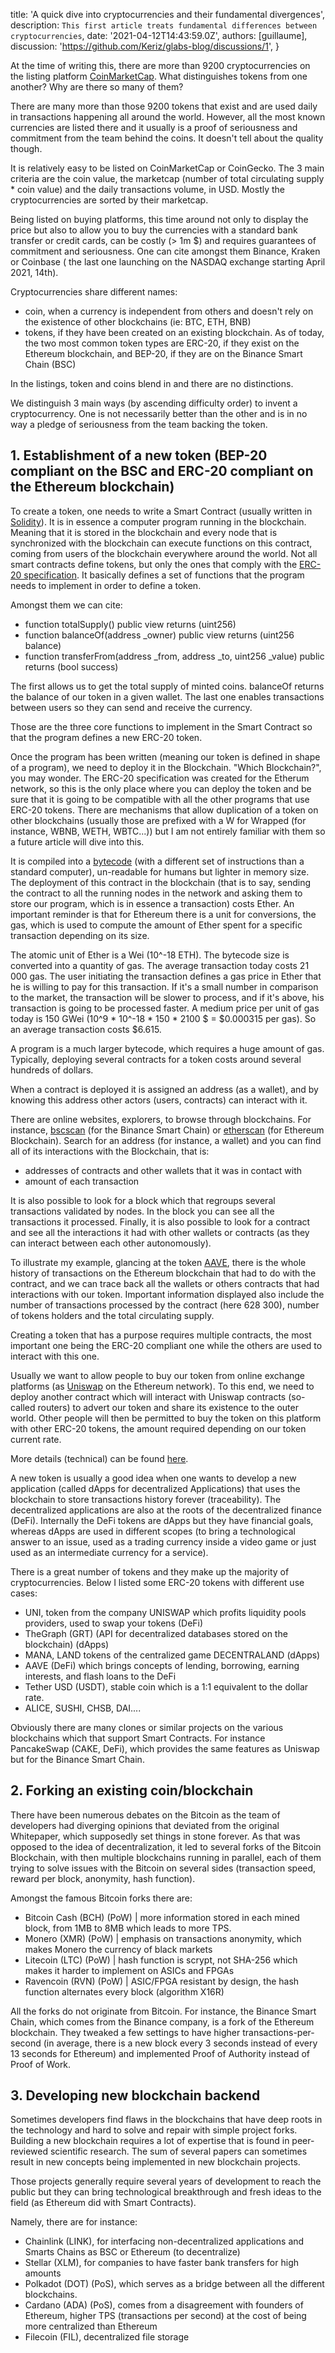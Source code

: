   title: 'A quick dive into cryptocurrencies and their fundamental divergences',
  description: `This first article treats fundamental differences between cryptocurrencies`,
  date: '2021-04-12T14:43:59.0Z',
  authors: [guillaume],
  discussion: 'https://github.com/Keriz/glabs-blog/discussions/1',
}

<!--excerpt-->

At the time of writing this, there are more than 9200 cryptocurrencies on the listing platform [CoinMarketCap](https://coinmarketcap.com/all/views/all/).
What distinguishes tokens from one another? Why are there so many of them?

<!--/excerpt-->

<!--more-->

There are many more than those 9200 tokens that exist and are used daily in transactions happening all around the world. However, all the most known currencies are listed there and it usually is a proof of seriousness and commitment from the team behind the coins. It doesn't tell about the quality though.

It is relatively easy to be listed on CoinMarketCap or CoinGecko. The 3 main criteria are the coin value, the marketcap (number of total circulating supply \* coin value) and the daily transactions volume, in USD. Mostly the cryptocurrencies are sorted by their marketcap.

Being listed on buying platforms, this time around not only to display the price but also to allow you to buy the currencies with a standard bank transfer or credit cards,  can be costly (> 1m $) and requires guarantees of commitment and seriousness. One can cite amongst them Binance, Kraken or Coinbase ( the last one launching on the NASDAQ exchange starting April 2021, 14th).

Cryptocurrencies share different names:
- coin, when a currency is independent from others and doesn't rely on the existence of other blockchains (ie: BTC, ETH, BNB)
- tokens, if they have been created on an existing blockchain. As of today, the two most common token types are ERC-20, if they exist on the Ethereum blockchain, and BEP-20, if they are on the Binance Smart Chain (BSC)

In the listings, token and coins blend in and there are no distinctions.

We distinguish 3 main ways (by ascending difficulty order) to invent a cryptocurrency. One is not necessarily better than the other and is in no way a pledge of seriousness from the team backing the token.

## 1. Establishment of a new token (BEP-20 compliant on the BSC and ERC-20 compliant on the Ethereum blockchain)

To create a token, one needs to write a Smart Contract (usually written in [Solidity](https://soliditylang.org/)). It is in essence a computer program running in the blockchain. Meaning that it is stored in the blockchain and every node that is synchronized with the blockchain can execute functions on this contract, coming from users of the blockchain everywhere around the world. Not all smart contracts define tokens, but only the ones that comply with the [ERC-20 specification](https://eips.ethereum.org/EIPS/eip-20). It basically defines a set of functions that the program needs to implement in order to define a token.

Amongst them we can cite:
- function totalSupply() public view returns (uint256)
- function balanceOf(address _owner) public view returns (uint256 balance)
- function transferFrom(address _from, address _to, uint256 _value) public returns (bool success)

The first allows us to get the total supply of minted coins.
balanceOf returns the balance of our token in a given wallet.
The last one enables transactions between users so they can send and receive the currency.

Those are the three core functions to implement in the Smart Contract so that the program defines a new ERC-20 token. 

Once the program has been written (meaning our token is defined in shape of a program), we need to deploy it in the Blockchain. "Which Blockchain?", you may wonder. The ERC-20 specification was created for the Etherum network, so this is the only place where you can deploy the token and be sure that it is going to be compatible with all the other programs that use ERC-20 tokens. There are mechanisms that allow duplication of a token on other blockchains (usually those are prefixed with a W for Wrapped (for instance, WBNB, WETH, WBTC...)) but I am not entirely familiar with them so a future article will dive into this.

It is compiled into a [bytecode](https://ethervm.io/) (with a different set of instructions than a standard computer), un-readable for humans but lighter in memory size. The deployment of this contract in the blockchain (that is to say, sending the contract to all the running nodes in the network and asking them to store our program, which is in essence a transaction) costs Ether. An important reminder is that for Ethereum there is a unit for conversions, the gas, which is used to compute the amount of Ether spent for a specific transaction depending on its size. 

The atomic unit of Ether is a Wei (10^-18 ETH). The bytecode size is converted into a quantity of gas. The average transaction today costs 21 000 gas. The user initiating the transaction defines a gas price in Ether that he is willing to pay for this transaction. If it's a small number in comparison to the market, the transaction will be slower to process, and if it's above, his transaction is going to be processed faster. A medium price per unit of gas today is 150 GWei (10^9 \* 10^-18 \* 150 * 2100 $ = $0.000315 per gas). So an average transaction costs $6.615. 

A program is a much larger bytecode, which requires a huge amount of gas. Typically, deploying several contracts for a token costs around several hundreds of dollars.

When a contract is deployed it is assigned an address (as a wallet), and by knowing this address other actors (users, contracts) can interact with it.

There are online websites, explorers, to browse through blockchains. For instance, [bscscan](https://bscscan.com/) (for the Binance Smart Chain) or [etherscan](https://etherscan.io/) (for Ethereum Blockchain). Search for an address (for instance, a wallet) and you can find all of its interactions with the Blockchain, that is:
- addresses of contracts and other wallets that it was in contact with
- amount of each transaction

It is also possible to look for a block which that regroups several transactions validated by nodes. In the block you can see all the transactions it processed. Finally, it is also possible to look for a contract and see all the interactions it had with other wallets or contracts (as they can interact between each other autonomously).

To illustrate my example, glancing at the token [AAVE](https://etherscan.io/token/0x7fc66500c84a76ad7e9c93437bfc5ac33e2ddae9), there is the whole history of transactions on the Ethereum blockchain that had to do with the contract, and we can trace back all the wallets or others contracts that had interactions with our token. Important information displayed also include the number of transactions processed by the contract (here 628 300), number of tokens holders and the total circulating supply.

Creating a token that has a purpose requires multiple contracts, the most important one being the ERC-20 compliant one while the others are used to interact with this one.

Usually we want to allow people to buy our token from online exchange platforms (as [Uniswap](https://app.uniswap.org/#/swap) on the Ethereum network). To this end, we need to deploy another contract which will interact with Uniswap contracts (so-called routers) to advert our token and share its existence to the outer world. Other people will then be permitted to buy the token on this platform with other ERC-20 tokens, the amount required depending on our token current rate.

More details (technical) can be found [here](https://uniswap.org/docs/v2/smart-contract-integration/quick-start/).

A new token is usually a good idea when one wants to develop a new application (called dApps for decentralized Applications) that uses the blockchain to store transactions history forever (traceability). The decentralized applications are also at the roots of the decentralized finance (DeFi). Internally the DeFi tokens are dApps but they have financial goals, whereas dApps are used in different scopes (to bring a technological answer to an issue, used as a trading currency inside a video game or just used as an intermediate currency for a service).

There is a great number of tokens and they make up the majority of cryptocurrencies. Below I listed some ERC-20 tokens with different use cases:

- UNI, token from the company UNISWAP which profits liquidity pools providers, used to swap your tokens (DeFi)
- TheGraph (GRT) (API for decentralized databases stored on the blockchain) (dApps)
- MANA, LAND tokens of the centralized game DECENTRALAND (dApps)
- AAVE (DeFi) which brings concepts of lending, borrowing, earning interests, and flash loans to the DeFi 
- Tether USD (USDT), stable coin which is a 1:1 equivalent to the dollar rate.
- ALICE, SUSHI, CHSB, DAI....

Obviously there are many clones or similar projects on the various blockchains which that support Smart Contracts. For instance PancakeSwap (CAKE, DeFi), which provides the same features as Uniswap but for the Binance Smart Chain. 

## 2. Forking an existing coin/blockchain

There have been numerous debates on the Bitcoin as the team of developers had diverging opinions that deviated from the original Whitepaper, which supposedly set things in stone forever. As that was opposed to the idea of decentralization, it led to several forks of the Bitcoin Blockchain, with then multiple blockchains running in parallel, each of them trying to solve issues with the Bitcoin on several sides (transaction speed, reward per block, anonymity, hash function). 

Amongst the famous Bitcoin forks there are:
- Bitcoin Cash (BCH) (PoW) | more information stored in each mined block, from 1MB to 8MB which leads to more TPS. 
- Monero (XMR) (PoW) | emphasis on transactions anonymity, which makes Monero the currency of black markets
- Litecoin (LTC) (PoW) | hash function is scrypt, not SHA-256 which makes it harder to implement on ASICs and FPGAs
- Ravencoin (RVN) (PoW) | ASIC/FPGA resistant by design, the hash function alternates every block (algorithm X16R)

All the forks do not originate from Bitcoin. For instance, the Binance Smart Chain, which comes from the Binance company, is a fork of the Ethereum blockchain. They tweaked a few settings to have higher transactions-per-second (in average, there is a new block every 3 seconds instead of every 13 seconds for Ethereum) and implemented Proof of Authority instead of Proof of Work.

## 3. Developing new blockchain backend

Sometimes developers find flaws in the blockchains that have deep roots in the technology and hard to solve and repair with simple project forks. Building a new blockchain requires a lot of expertise that is found in peer-reviewed scientific research. The sum of several papers can sometimes result in new concepts being implemented in new blockchain projects.

Those projects generally require several years of development to reach the public but they can bring technological breakthrough and fresh ideas to the field (as Ethereum did with Smart Contracts).

Namely, there are for instance:
-  Chainlink (LINK), for interfacing non-decentralized applications and Smarts Chains as BSC or Ethereum (to decentralize)
-  Stellar (XLM), for companies to have faster bank transfers for high amounts
-  Polkadot (DOT) (PoS), which serves as a bridge between all the different blockchains.
-  Cardano (ADA) (PoS), comes from a disagreement with founders of Ethereum, higher TPS (transactions per second) at the cost of being more centralized than Ethereum
-  Filecoin (FIL), decentralized file storage
